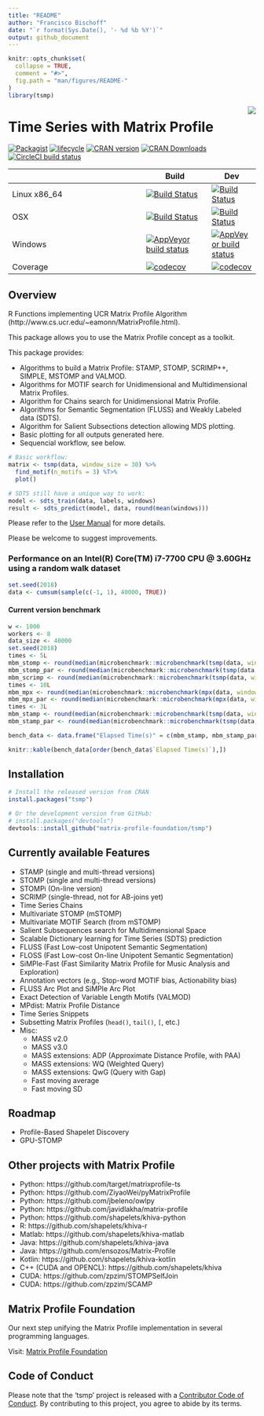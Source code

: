 ```yaml
---
title: "README"
author: "Francisco Bischoff"
date: "`r format(Sys.Date(), '- %d %b %Y')`"
output: github_document
---
```


<!-- README.md is generated from README.Rmd. Please edit that file -->

```r
knitr::opts_chunk$set(
  collapse = TRUE,
  comment = "#>",
  fig.path = "man/figures/README-"
)
library(tsmp)
```

<img src="man/figures/logo.png" align="right" style="float:right;" />

# Time Series with Matrix Profile 
  <!-- badges: start -->
[![Packagist](https://img.shields.io/badge/License-Apache--2.0-brightgreen.svg)](https://choosealicense.com/licenses/apache-2.0/)
[![lifecycle](https://img.shields.io/badge/lifecycle-stable-brightgreen.svg)](https://www.tidyverse.org/lifecycle/#stable)
[![CRAN version](http://www.r-pkg.org/badges/version/tsmp)](https://cran.r-project.org/package=tsmp)
[![CRAN Downloads](https://cranlogs.r-pkg.org/badges/tsmp)](https://cran.r-project.org/package=tsmp)
[![CircleCI build status](https://circleci.com/gh/matrix-profile-foundation/tsmp.svg?style=svg)](https://circleci.com/gh/matrix-profile-foundation/tsmp)
  <!-- badges: end -->

|              | Build | Dev |
|--------------|-------|-----|
| Linux x86_64 | [![Build Status](https://travis-ci.com/matrix-profile-foundation/tsmp.svg?branch=master)](https://travis-ci.com/matrix-profile-foundation/tsmp) | [![Build Status](https://travis-ci.com/matrix-profile-foundation/tsmp.svg?branch=develop)](https://travis-ci.com/matrix-profile-foundation/tsmp) |
| OSX | [![Build Status](https://travis-ci.com/matrix-profile-foundation/tsmp.svg?branch=master)](https://travis-ci.com/matrix-profile-foundation/tsmp) | [![Build Status](https://travis-ci.com/matrix-profile-foundation/tsmp.svg?branch=develop)](https://travis-ci.com/matrix-profile-foundation/tsmp) |
| Windows | [![AppVeyor build status](https://ci.appveyor.com/api/projects/status/byfyqncr60ten98g/branch/master?svg=true)](https://ci.appveyor.com/project/franzbischoff/tsmp/branch/master) | [![AppVeyor build status](https://ci.appveyor.com/api/projects/status/byfyqncr60ten98g/branch/develop?svg=true)](https://ci.appveyor.com/project/franzbischoff/tsmp/branch/develop) |
| Coverage | [![codecov](https://codecov.io/gh/matrix-profile-foundation/tsmp/branch/master/graph/badge.svg)](https://codecov.io/gh/matrix-profile-foundation/tsmp) | [![codecov](https://codecov.io/gh/matrix-profile-foundation/tsmp/branch/develop/graph/badge.svg)](https://codecov.io/gh/matrix-profile-foundation/tsmp) |

## Overview

R Functions implementing UCR Matrix Profile Algorithm (http://www.cs.ucr.edu/~eamonn/MatrixProfile.html).

This package allows you to use the Matrix Profile concept as a toolkit.

This package provides:

* Algorithms to build a Matrix Profile: STAMP, STOMP, SCRIMP++, SIMPLE, MSTOMP and VALMOD.
* Algorithms for MOTIF search for Unidimensional and Multidimensional Matrix Profiles.
* Algorithm for Chains search for Unidimensional Matrix Profile.
* Algorithms for Semantic Segmentation (FLUSS) and Weakly Labeled data (SDTS).
* Algorithm for Salient Subsections detection allowing MDS plotting.
* Basic plotting for all outputs generated here.
* Sequencial workflow, see below.

```r
# Basic workflow:
matrix <- tsmp(data, window_size = 30) %>%
  find_motif(n_motifs = 3) %T>%
  plot()

# SDTS still have a unique way to work:
model <- sdts_train(data, labels, windows)
result <- sdts_predict(model, data, round(mean(windows)))
```

Please refer to the [User Manual](https://matrix-profile-foundation.github.io/tsmp/reference/) for more details.


Please be welcome to suggest improvements.

### Performance on an Intel(R) Core(TM) i7-7700 CPU @ 3.60GHz using a random walk dataset

```r
set.seed(2018)
data <- cumsum(sample(c(-1, 1), 40000, TRUE))
```

#### Current version benchmark

```r
w <- 1000
workers <- 8
data_size <- 40000
set.seed(2018)
times <- 5L
mbm_stomp <- round(median(microbenchmark::microbenchmark(tsmp(data, window_size = w, mode = "stomp", verbose = 0), times = times, setup = (data <- cumsum(sample(c(-1, 1), data_size, TRUE))))$time) / 10^9, 2)
mbm_stomp_par <- round(median(microbenchmark::microbenchmark(tsmp(data, window_size = w, mode = "stomp", n_workers = workers, verbose = 0), times = times, setup = (data <- cumsum(sample(c(-1, 1), data_size, TRUE))))$time) / 10^9, 2)
mbm_scrimp <- round(median(microbenchmark::microbenchmark(tsmp(data, window_size = w, mode = "scrimp", verbose = 0), times = times, setup = (data <- cumsum(sample(c(-1, 1), data_size, TRUE))))$time) / 10^9, 2)
times <- 10L
mbm_mpx <- round(median(microbenchmark::microbenchmark(mpx(data, window_size = w), times = times, setup = (data <- cumsum(sample(c(-1, 1), data_size, TRUE))))$time) / 10^9, 2)
mbm_mpx_par <- round(median(microbenchmark::microbenchmark(mpx(data, window_size = w, n_workers = workers), times = times, setup = (data <- cumsum(sample(c(-1, 1), data_size, TRUE))))$time) / 10^9, 2)
times <- 3L
mbm_stamp <- round(median(microbenchmark::microbenchmark(tsmp(data, window_size = w, mode = "stamp", verbose = 0), times = times, setup = (data <- cumsum(sample(c(-1, 1), data_size, TRUE))))$time) / 10^9, 2)
mbm_stamp_par <- round(median(microbenchmark::microbenchmark(tsmp(data, window_size = w, mode = "stamp", n_workers = workers, verbose = 0), times = times, setup = (data <- cumsum(sample(c(-1, 1), data_size, TRUE))))$time) / 10^9, 2)
```

```r
bench_data <- data.frame("Elapsed Time(s)" = c(mbm_stamp, mbm_stamp_par, mbm_stomp, mbm_stomp_par, mbm_scrimp, mbm_mpx, mbm_mpx_par), "Data Size" = data_size, "Window Size" = w, Threads = c(1, workers, 1, workers, 1, 1, workers), Lang = c("R", "R", "R", "R", "R", "Rcpp", "Rcpp"), row.names = c("`stamp`", "`stamp_par`", "`stomp`", "`stomp_par`", "`scrimp`", "`mpx`", "`mpx_par`"), check.names = FALSE)

knitr::kable(bench_data[order(bench_data$`Elapsed Time(s)`),])
```

## Installation

```r
# Install the released version from CRAN
install.packages("tsmp")

# Or the development version from GitHub:
# install.packages("devtools")
devtools::install_github("matrix-profile-foundation/tsmp")
```

## Currently available Features

* STAMP (single and multi-thread versions)
* STOMP (single and multi-thread versions)
* STOMPi (On-line version)
* SCRIMP (single-thread, not for AB-joins yet)
* Time Series Chains
* Multivariate STOMP (mSTOMP)
* Multivariate MOTIF Search (from mSTOMP)
* Salient Subsequences search for Multidimensional Space
* Scalable Dictionary learning for Time Series (SDTS) prediction
* FLUSS (Fast Low-cost Unipotent Semantic Segmentation)
* FLOSS (Fast Low-cost On-line Unipotent Semantic Segmentation)
* SiMPle-Fast (Fast Similarity Matrix Profile for Music Analysis and Exploration)
* Annotation vectors (e.g., Stop-word MOTIF bias, Actionability bias)
* FLUSS Arc Plot and SiMPle Arc Plot
* Exact Detection of Variable Length Motifs (VALMOD)
* MPdist: Matrix Profile Distance
* Time Series Snippets
* Subsetting Matrix Profiles (`head()`, `tail()`, `[`, etc.)
* Misc:
  * MASS v2.0
  * MASS v3.0
  * MASS extensions: ADP (Approximate Distance Profile, with PAA)
  * MASS extensions: WQ (Weighted Query)
  * MASS extensions: QwG (Query with Gap)
  * Fast moving average
  * Fast moving SD

## Roadmap

* Profile-Based Shapelet Discovery
* GPU-STOMP

## Other projects with Matrix Profile

* Python: https://github.com/target/matrixprofile-ts
* Python: https://github.com/ZiyaoWei/pyMatrixProfile
* Python: https://github.com/jbeleno/owlpy
* Python: https://github.com/javidlakha/matrix-profile
* Python: https://github.com/shapelets/khiva-python
* R: https://github.com/shapelets/khiva-r
* Matlab: https://github.com/shapelets/khiva-matlab
* Java: https://github.com/shapelets/khiva-java
* Java: https://github.com/ensozos/Matrix-Profile
* Kotlin: https://github.com/shapelets/khiva-kotlin
* C++ (CUDA and OPENCL): https://github.com/shapelets/khiva
* CUDA: https://github.com/zpzim/STOMPSelfJoin
* CUDA: https://github.com/zpzim/SCAMP

## Matrix Profile Foundation

Our next step unifying the Matrix Profile implementation in several programming languages.

Visit: [Matrix Profile Foundation](https://matrixprofile.org)

## Code of Conduct

Please note that the 'tsmp' project is released with a
[Contributor Code of Conduct](https://github.com/matrix-profile-foundation/tsmp/blob/master/.github/CODE_OF_CONDUCT.md).
By contributing to this project, you agree to abide by its terms.
